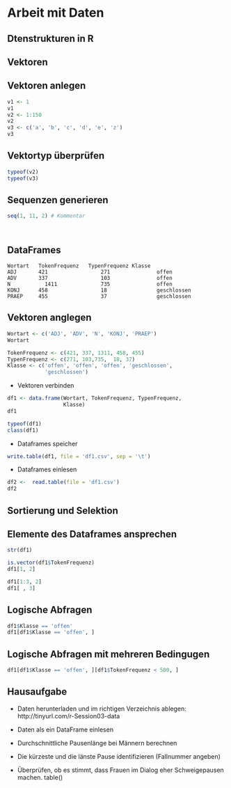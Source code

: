 # Arbeit mit Daten


## Dtenstrukturen in R

## Vektoren

## Vektoren anlegen
```r
v1 <- 1
v1
v2 <- 1:150
v2
v3 <- c('a', 'b', 'c', 'd', 'e', 'z')
v3
```

## Vektortyp überprüfen
```r
typeof(v2)
typeof(v3)
```
## Sequenzen generieren
```r
seq(1, 11, 2) # Kommentar
```

```r

```

```r

```


## DataFrames

    Wortart   TokenFrequenz   TypenFrequenz	Klasse
    ADJ	      421		          271		        offen
    ADV       337		          103		        offen
    N	        1411	          735		        offen
    KONJ      458		          18		        geschlossen
    PRAEP     455		          37		        geschlossen


## Vektoren anglegen
```r
Wortart <- c('ADJ', 'ADV', 'N', 'KONJ', 'PRAEP')
Wortart

TokenFrequenz <- c(421, 337, 1311, 458, 455)
TypenFrequenz <- c(271, 103,735,  18, 37)
Klasse <- c('offen', 'offen', 'offen', 'geschlossen',
            'geschlossen')

```

* Vektoren verbinden
```r

df1 <- data.frame(Wortart, TokenFrequenz, TypenFrequenz,
                  Klasse)
df1

typeof(df1)
class(df1)
```

* Dataframes speicher
```r
write.table(df1, file = 'df1.csv', sep = '\t')
```
* Dataframes einlesen
```r
df2 <-  read.table(file = 'df1.csv')
df2
```


## Sortierung und Selektion
## Elemente des Dataframes ansprechen
```r
str(df1)

is.vector(df1$TokenFrequenz)
df1[1, 2]

df1[1:3, 2]
df1[ , 3]
```

## Logische Abfragen
```r
df1$Klasse == 'offen'
df1[df1$Klasse == 'offen', ]
```

## Logische Abfragen mit mehreren Bedingugen
```r
df1[df1$Klasse == 'offen', ][df1$TokenFrequenz < 500, ]
```

## Hausaufgabe
* Daten herunterladen und im richtigen Verzeichnis ablegen:
  http://tinyurl.com/r-Session03-data

* Daten als ein DataFrame einlesen

* Durchschnittliche Pausenlänge bei Männern berechnen

* Die kürzeste und die länste Pause identifizieren (Fallnummer angeben)

* Überprüfen, ob es stimmt, dass Frauen im Dialog eher Schweigepausen machen. table()
